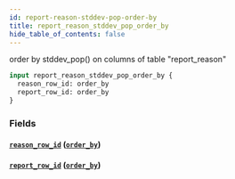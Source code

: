 ```yaml
---
id: report-reason-stddev-pop-order-by
title: report_reason_stddev_pop_order_by
hide_table_of_contents: false
---
```


order by stddev_pop() on columns of table "report_reason"

```graphql
input report_reason_stddev_pop_order_by {
  reason_row_id: order_by
  report_row_id: order_by
}
```

### Fields

#### [`reason_row_id`](#) ([`order_by`](../enums/order-by))

#### [`report_row_id`](#) ([`order_by`](../enums/order-by))
